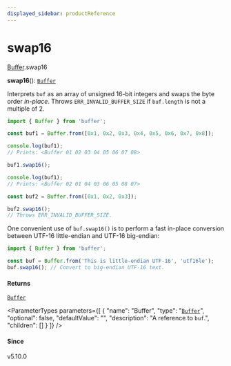 ```yaml
---
displayed_sidebar: productReference
---
```



# swap16

[Buffer](../../interfaces/Buffer.mdx).swap16

**swap16**(): [`Buffer`](../../variables/Buffer-1.mdx)

Interprets `buf` as an array of unsigned 16-bit integers and swaps the
byte order _in-place_. Throws `ERR_INVALID_BUFFER_SIZE` if `buf.length` is not a multiple of 2.

```js
import { Buffer } from 'buffer';

const buf1 = Buffer.from([0x1, 0x2, 0x3, 0x4, 0x5, 0x6, 0x7, 0x8]);

console.log(buf1);
// Prints: <Buffer 01 02 03 04 05 06 07 08>

buf1.swap16();

console.log(buf1);
// Prints: <Buffer 02 01 04 03 06 05 08 07>

const buf2 = Buffer.from([0x1, 0x2, 0x3]);

buf2.swap16();
// Throws ERR_INVALID_BUFFER_SIZE.
```

One convenient use of `buf.swap16()` is to perform a fast in-place conversion
between UTF-16 little-endian and UTF-16 big-endian:

```js
import { Buffer } from 'buffer';

const buf = Buffer.from('This is little-endian UTF-16', 'utf16le');
buf.swap16(); // Convert to big-endian UTF-16 text.
```

#### Returns

[`Buffer`](../../variables/Buffer-1.mdx)

<ParameterTypes parameters={[
  {
    "name": "Buffer",
    "type": "[`Buffer`](../../variables/Buffer-1.mdx)",
    "optional": false,
    "defaultValue": "",
    "description": "A reference to `buf`.",
    "children": []
  }
]} />

#### Since

v5.10.0
